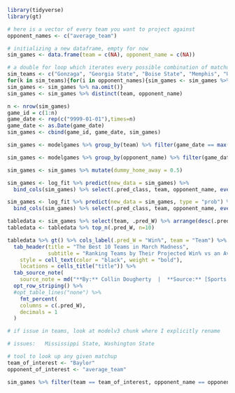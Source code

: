 ```{r}
library(tidyverse)
library(gt)
```

```{r}
# here is a vector of every team you want to project against
opponent_names <- c("average_team")

# initializing a new dataframe, empty for now
sim_games <- data.frame(team = c(NA), opponent_name = c(NA))

# a double for loop which iterates every possible combination of matchups and drops NA's and duplicates
sim_teams <- c("Gonzaga", "Georgia State", "Boise State", "Memphis", "UConn", "New Mexico St", "Arkansas", "Vermont", "Alabama", "Texas Tech", "Montana State", "Michigan State", "Davidson", "Duke", "CSU Fullerton", "Arizona", "Seton Hall", "TCU", "Houston", "Illinois", "UAB", "Chattanooga", "Colorado State" , "Michigan", "Tennessee", "Longwood", "Ohio State", "Loyola Chicago", "Villanova", "Delaware", "Kansas", "San Diego State", "Creighton", "Iowa", "Richmond", "Providence", "S Dakota St", "LSU", "Iowa State", "Wisconsin", "Colgate", "USC", "Miami", "Auburn", "J'Ville St", "Baylor", "Norfolk State", "North Carolina", "Marquette", "Saint Mary's", "UCLA", "Akron", "Virginia Tech", "Texas", "Purdue", "Yale", "Murray State", "San Francisco", "Kentucky", "Saint Peter's", "Rutgers", "Notre Dame", "Wright State", "Bryant", "Texas Southern", "Texas A&M-CC", "Wyoming", "Indiana", "average_team")
for(k in sim_teams){for(i in opponent_names){sim_games <- sim_games %>% add_row(team = sim_teams, opponent_name = i)}
sim_games <- sim_games %>% na.omit()}
sim_games <- sim_games %>% distinct(team, opponent_name)

n <- nrow(sim_games)
game_id = c(1:n)
game_date <- rep(c("9999-01-01"),times=n)
game_date <- as.Date(game_date)
sim_games <- cbind(game_id, game_date, sim_games)

```

```{r}
sim_games <- modelgames %>% group_by(team) %>% filter(game_date == max(game_date) & season == 2022) %>% select(-TeamResult, -starts_with("opp"), -game_id, -game_date) %>% right_join(sim_games)

sim_games <- modelgames %>% group_by(opponent_name) %>% filter(game_date == max(game_date) & season == 2022) %>% ungroup() %>% select(-TeamResult, -starts_with("r"), -starts_with("cum"), -score_margin, -team, -game_id, -game_date, -season, -dummy_home_away, -game_id, -game_date) %>% right_join(sim_games) 

sim_games <- sim_games %>% mutate(dummy_home_away = 0.5)

sim_games <- log_fit %>% predict(new_data = sim_games) %>%
  bind_cols(sim_games) %>% select(.pred_class, team, opponent_name, everything())

sim_games <- log_fit %>% predict(new_data = sim_games, type = "prob") %>%
  bind_cols(sim_games) %>% select(.pred_class, team, opponent_name, everything())
```

```{r}
tabledata <- sim_games %>% select(team, .pred_W) %>% arrange(desc(.pred_W)) 
tabledata <- tabledata %>% top_n(.pred_W, n=10)

tabledata %>% gt() %>% cols_label(.pred_W = "Win%", team = "Team") %>% 
  tab_header(title = "The Best 10 Teams in March Madness",
             subtitle = "Ranking Teams by Their Projected Win% vs an Average 2022 Team") %>% tab_style(
    style = cell_text(color = "black", weight = "bold"),
    locations = cells_title("title")) %>%
  tab_source_note(
    source_note = md("**By:** Collin Dougherty  |  **Source:** [Sports Reference](https://www.sports-reference.com/cbb/seasons/)")) %>%
  opt_row_striping() %>% 
  #opt_table_lines("none") %>%
    fmt_percent(
    columns = c(.pred_W),
    decimals = 1
  )
```



```{r}
# if issue in teams, look at modelv3 chunk where I explicitly rename 

# issues:   Mississippi State, Washington State

# tool to look up any given matchup
team_of_interest <- "Baylor"
opponent_of_interest <- "average_team"

sim_games %>% filter(team == team_of_interest, opponent_name == opponent_of_interest)
```